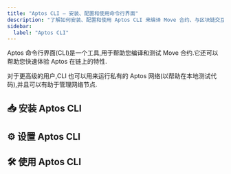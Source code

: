 ```yaml
---
title: "Aptos CLI – 安装、配置和使用命令行界面"
description: "了解如何安装、配置和使用 Aptos CLI 来编译 Move 合约、与区块链交互、运行本地网络以及管理节点。"
sidebar:
  label: "Aptos CLI"
---
```



Aptos 命令行界面(CLI)是一个工具,用于帮助您编译和测试 Move 合约.它还可以帮助您快速体验 Aptos 在链上的特性.

对于更高级的用户,CLI 也可以用来运行私有的 Aptos 网络(以帮助在本地测试代码),并且可以有助于管理网络节点.

## 📥 安装 Aptos CLI

<CardGrid>
  <LinkCard href="/zh/build/cli/install-cli/install-cli-mac" title="Mac" description="通过 homebrew 安装 Aptos CLI" />

  <LinkCard href="/zh/build/cli/install-cli/install-cli-windows" title="Windows" description="通过 Python 脚本或预编译的二进制文件在 Windows 上安装 Aptos CLI" />

  <LinkCard href="/zh/build/cli/install-cli/install-cli-linux" title="Linux" description="通过 Python 脚本或预编译的二进制文件在 Linux 上安装 Aptos CLI" />

  <LinkCard href="/zh/build/cli/install-cli/install-cli-specific-version" title="高级（安装特定版本）" description="从源代码构建特定版本的 Aptos CLI" />
</CardGrid>

## ⚙️ 设置 Aptos CLI

<CardGrid>
  <LinkCard href="/zh/build/cli/setup-cli" title="设置CLI" description="设置和配置 Aptos CLI " />

  <LinkCard href="/zh/build/cli/setup-cli/install-move-prover" title=" Move prover" description="安装和配置 Move prover" />
</CardGrid>

## 🛠️ 使用 Aptos CLI

<CardGrid>
  <LinkCard href="/zh/build/cli/working-with-move-contracts" title="Move 合约" description="编译、发布、模拟和测试 Move 合约 " />

  <LinkCard href="/zh/build/cli/trying-things-on-chain" title="在链上尝试" description="使用 像Ledger 这样的硬件设备与 Aptos 交互，创建账户，查询账户" />

  <LinkCard href="/zh/build/cli/running-a-local-network" title="运行本地网络" description="运行本地节点/网络 " />
</CardGrid>
